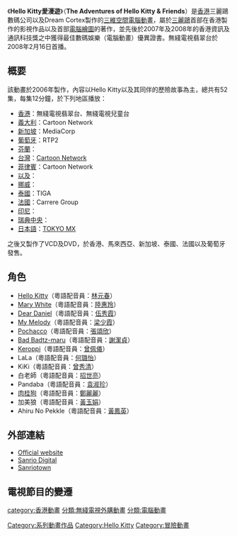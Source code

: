 {{Infobox Television
| show_name = Hello Kitty愛漫遊<br>The Adventures of Hello Kitty & Friends
| image = [[File:The_Adventures_of_Hello_Kitty_&_Friends.jpg|300px]]
| caption = Hello Kitty愛漫遊<br>The Adventures of Hello Kitty & Friends
| format = 電視卡通片
| runtime = 12 分鐘
| creator = 三麗鷗 
| country = {{HKG}}
| first_aired =  2008年2月16日
| num_episodes = 52
| website = 
}}

《'''Hello Kitty愛漫遊'''》（'''The Adventures of Hello Kitty & Friends'''）是[[香港|香港]]三麗鷗數碼公司以及Dream Cortex製作的[[三維空間|三維空間]][[電腦動畫|電腦動畫]]，屬於[[三麗鷗|三麗鷗]]首部在香港製作的影視作品以及首部[[電腦繪圖|電腦繪圖]]的著作，並先後於2007年及2008年的香港資訊及通訊科技獎之中獲得最佳數碼娛樂（電腦動畫）優異證書。無綫電視翡翠台於2008年2月16日首播。

==概要==
該動畫於2006年製作，內容以Hello Kitty以及其同伴的歷險故事為主，總共有52集，每集12分鐘，於下列地區播放：

*[[香港|香港]]：無綫電視翡翠台、無綫電視兒童台
*[[義大利|義大利]]：Cartoon Network
*[[新加坡|新加坡]]：MediaCorp
*[[葡萄牙|葡萄牙]]：RTP2
*[[芬蘭|芬蘭]]：{{link-fi| MTV3| MTV3}}
*[[台灣|台灣]]：[[Cartoon_Network|Cartoon Network]]
*[[菲律賓|菲律賓]]：Cartoon Network
*[[以及|以及]]：{{lang|en|QTV11}}
*[[挪威|挪威]]：{{TV2}}
*[[泰國|泰國]]：TIGA
*[[法國|法國]]：Carrere Group
*[[印尼|印尼]]：{{link-id|B-Channel|B-Channel}}
*[[瑞典中央|瑞典中央]]：{{link-sv|SVT 2|SVT2}}
*[[日本語|日本語]]：[[東京電視台|TOKYO MX]]

之後又製作了VCD及DVD，於香港、馬來西亞、新加坡、泰國、法國以及葡萄牙發售。

==角色==

*[[Hello_Kitty|Hello Kitty]]（粵語配音員：[[林元春|林元春]]）
*[[Mary_White|Mary White]]（粵語配音員：[[陸惠玲|陸惠玲]]）
*[[Dear_Daniel|Dear Daniel]]（粵語配音員：[[伍秀霞|伍秀霞]]）
*[[My_Melody|My Melody]]（粵語配音員：[[梁少霞|梁少霞]]）
*[[帕恰狗|Pochacco]]（粵語配音員：[[張頌欣|張頌欣]]）
*[[酷企鵝|Bad Badtz-maru]]（粵語配音員：[[謝潔貞|謝潔貞]]）
*[[大眼蛙|Keroppi]]（粵語配音員：[[曾佩儀|曾佩儀]]）
*LaLa（粵語配音員：[[何璐怡|何璐怡]]）
*KiKi（粵語配音員：[[曾秀清|曾秀清]]）
*白老師（粵語配音員：[[招世亮|招世亮]]）
*Pandaba（粵語配音員：[[袁淑珍|袁淑珍]]）
*[[肉桂狗|肉桂狗]]（粵語配音員：[[鄭麗麗|鄭麗麗]]）
*加美狼（粵語配音員：[[黃玉娟|黃玉娟]]）
*Ahiru No Pekkle（粵語配音員：[[黃鳳英|黃鳳英]]）

==外部連結==
* [https://web.archive.org/web/20070708165526/http://blog.sanriotown.com/3danimation%3Ahellokitty.com/ Official website]
* [https://web.archive.org/web/20190908222012/https://sanriodigital.com/ Sanrio Digital]
* [http://www.sanriotown.com Sanriotown]{{Wayback|url=http://www.sanriotown.com/ |date=20181105021207 }}
==電視節目的變遷==
{{電視節目的變遷|
|電視台={{flagicon|Hong Kong}} 香港[[翡翠台|翡翠台]]
|播放檔次=星期六 4:00－4:30
|節目名稱=Hello Kitty愛漫遊<br />（2008年2月16日）
|上一節目=勁歌推介
|下一節目=DaDaDeDe精靈樂園
}} 
{{電視節目的變遷|
|電視台={{flagicon|Hong Kong}} 香港[[翡翠台|翡翠台]]
|播放檔次=星期日 5:45－5:59
|節目名稱=Hello Kitty愛漫遊<br />（2010年8月22日）
|上一節目=屈臣氏2010世界女排大獎賽香港
|下一節目=[[財經透視|財經透視]]
}}
{{電視節目的變遷|
|電視台={{flagicon|Hong Kong}} 香港[[翡翠台|翡翠台]]
|播放檔次=星期一 5:26－5:30
|節目名稱=Hello Kitty愛漫遊-{}-<br />（2010年8月23日）
|上一節目=[[冰鎮企鵝仔|冰鎮企鵝仔]] 
|下一節目=
}}
{{電視節目的變遷|
|電視台={{flagicon|Hong Kong}} 香港[[翡翠台|翡翠台]]
|播放檔次= 星期一至五 3:50－4:19
|節目名稱=Hello Kitty愛漫遊-{}-<br />（2011年1月27日－2011年2月28日）
|上一節目=[[超人梅比斯|超人梅比斯]]
|下一節目=[[哈姆太郎|哈姆太郎]]
}}
{{電視節目的變遷|
|電視台={{flagicon|Hong Kong}} 香港[[翡翠台|翡翠台]]
|播放檔次=星期日 3:45－3:59
|節目名稱=Hello Kitty愛漫遊-{}-<br />（2011年9月4日）
|上一節目=重量Plug
|下一節目=[[櫻桃小丸子|櫻桃小丸子]]
}}







  
[[category:香港動畫|category:香港動畫]]
[[分類:無綫電視外購動畫|分類:無綫電視外購動畫]]
[[分類:電腦動畫|分類:電腦動畫]]
[[Category:系列動畫作品|Category:系列動畫作品]]
[[Category:Hello_Kitty|Category:Hello Kitty]]
[[Category:冒險動畫|Category:冒險動畫]]